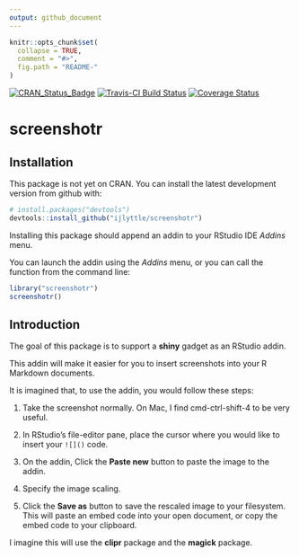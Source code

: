```yaml
---
output: github_document
---
```


<!-- README.md is generated from README.Rmd. Please edit that file -->

```r
knitr::opts_chunk$set(
  collapse = TRUE,
  comment = "#>",
  fig.path = "README-"
)
```

[![CRAN_Status_Badge](http://www.r-pkg.org/badges/version/screenshotr)](https://cran.r-project.org/package=screenshotr)
[![Travis-CI Build Status](https://travis-ci.org/ijlyttle/screenshotr.svg?branch=master)](https://travis-ci.org/ijlyttle/screenshotr)
[![Coverage Status](https://img.shields.io/codecov/c/github/ijlyttle/screenshotr/master.svg)](https://codecov.io/github/ijlyttle/screenshotr?branch=master)

# screenshotr

## Installation

This package is not yet on CRAN. You can install the latest development version from github with:

```R
# install.packages("devtools")
devtools::install_github("ijlyttle/screenshotr")
```

Installing this package should append an addin to your RStudio IDE *Addins* menu. 

You can launch the addin using the *Addins* menu, or you can call the function from the command line:

```R
library("screenshotr")
screenshotr()
```
                   
## Introduction

The goal of this package is to support a **shiny** gadget as an RStudio addin.

This addin will make it easier for you to insert screenshots into your R Markdown documents.

It is imagined that, to use the addin, you would follow these steps:

1. Take the screenshot normally. On Mac, I find cmd-ctrl-shift-4 to be very useful.

1. In RStudio's file-editor pane, place the cursor where you would like to insert your `![]()` code.

1. On the addin, Click the **Paste new** button to paste the image to the addin.

1. Specify the image scaling.

1. Click the **Save as**  button to save the rescaled image to your filesystem. This will paste an embed code into your open document, or copy the embed code to your clipboard.

I imagine this will use the **clipr** package and the **magick** package.
